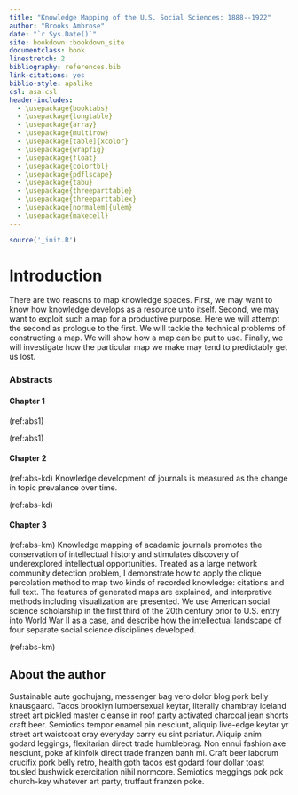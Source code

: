 ```yaml
---
title: "Knowledge Mapping of the U.S. Social Sciences: 1888--1922"
author: "Brooks Ambrose"
date: "`r Sys.Date()`"
site: bookdown::bookdown_site
documentclass: book
linestretch: 2
bibliography: references.bib
link-citations: yes
biblio-style: apalike
csl: asa.csl
header-includes:
  - \usepackage{booktabs}
  - \usepackage{longtable}
  - \usepackage{array}
  - \usepackage{multirow}
  - \usepackage[table]{xcolor}
  - \usepackage{wrapfig}
  - \usepackage{float}
  - \usepackage{colortbl}
  - \usepackage{pdflscape}
  - \usepackage{tabu}
  - \usepackage{threeparttable}
  - \usepackage{threeparttablex}
  - \usepackage[normalem]{ulem}
  - \usepackage{makecell}
---
```


<!-- This won't be displayed but it will initialize your R session. Add any R libraries you need here. -->
```r
source('_init.R')
```


# Introduction {-}

There are two reasons to map knowledge spaces. First, we may want to know how knowledge develops as a resource unto itself. Second, we may want to exploit such a map for a productive purpose. Here we will attempt the second as prologue to the first. We will tackle the technical problems of constructing a map. We will show how a map can be put to use. Finally, we will investigate how the particular map we make may tend to predictably get us lost. 

### Abstracts {-}

#### Chapter 1 {-}

(ref:abs1) 

(ref:abs1)

#### Chapter 2 {-}

(ref:abs-kd) Knowledge development of journals is measured as the change in topic prevalance over time.

(ref:abs-kd) 

#### Chapter 3 {-}

(ref:abs-km) Knowledge mapping of acadamic journals promotes the conservation of intellectual history and stimulates discovery of underexplored intellectual opportunities. Treated as a large network community detection problem, I demonstrate how to apply the clique percolation method to map two kinds of recorded knowledge: citations and full text. The features of generated maps are explained, and interpretive methods including visualization are presented. We use American social science scholarship in the first third of the 20th century prior to U.S. entry into World War II as a case, and describe how the intellectual landscape of four separate social science disciplines developed.

(ref:abs-km) 

## About the author {-}

Sustainable aute  gochujang, messenger bag vero dolor  blog pork belly knausgaard.  Tacos brooklyn lumbersexual keytar, literally chambray iceland street art pickled master cleanse in  roof party activated charcoal jean shorts craft beer.  Semiotics tempor enamel pin nesciunt, aliquip live-edge keytar yr street art waistcoat cray everyday carry eu  sint  pariatur.  Aliquip anim  godard leggings, flexitarian direct trade  humblebrag.  Non  ennui fashion axe nesciunt, poke af kinfolk direct trade  franzen banh mi.  Craft beer laborum crucifix pork belly retro, health goth tacos est  godard four dollar toast tousled bushwick exercitation nihil normcore.  Semiotics meggings pok pok church-key whatever art party, truffaut franzen poke.

